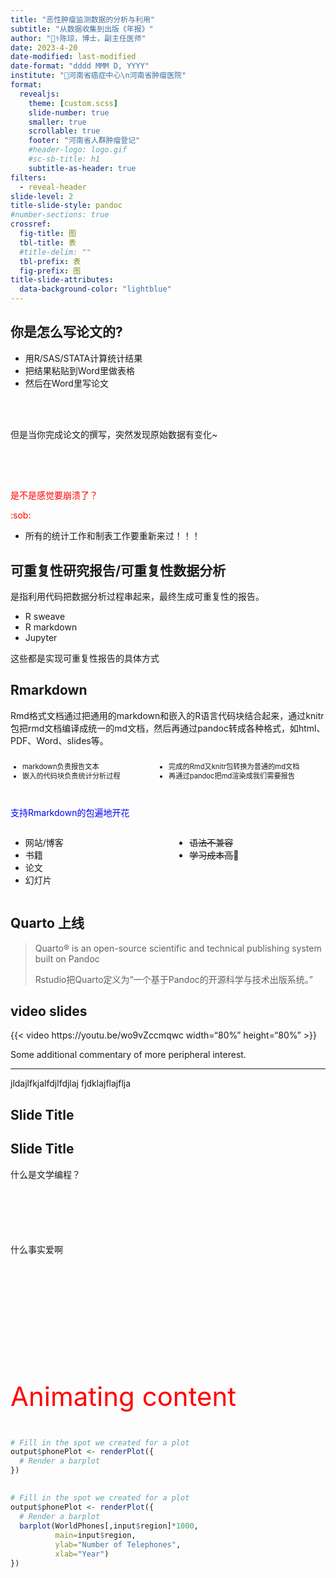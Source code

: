 ```yaml
---
title: "恶性肿瘤监测数据的分析与利用"
subtitle: "从数据收集到出版《年报》"
author: "👨‍⚕️陈琼，博士，副主任医师"
date: 2023-4-20
date-modified: last-modified
date-format: "dddd MMM D, YYYY"
institute: "🏥河南省癌症中心\n河南省肿瘤医院"
format: 
  revealjs:
    theme: [custom.scss]
    slide-number: true
    smaller: true
    scrollable: true
    footer: "河南省人群肿瘤登记"
    #header-logo: logo.gif
    #sc-sb-title: h1
    subtitle-as-header: true
filters:
  - reveal-header
slide-level: 2
title-slide-style: pandoc
#number-sections: true
crossref:
  fig-title: 图     
  tbl-title: 表     
  #title-delim: ""
  tbl-prefix: 表
  fig-prefix: 图
title-slide-attributes:
  data-background-color: "lightblue"
---
```


## 你是怎么写论文的?

- 用R/SAS/STATA计算统计结果
- 把结果粘贴到Word里做表格
- 然后在Word里写论文

<br>
<br>



::: {.fragment  }
但是当你完成论文的撰写，突然发现原始数据有变化~
:::


## {style="text-align: center; vertical-align: middle;"}

<br>
<br>

:::{.r-fit-text style="color: red;"}
是不是感觉要崩溃了？

:sob:
:::

::: {.incremental}
- 所有的统计工作和制表工作要重新来过！！！
:::

##

::: {.callout-important}
## 可重复性研究报告/可重复性数据分析
是指利用代码把数据分析过程串起来，最终生成可重复性的报告。
:::

:::{.incremental}
- R sweave
- R markdown
- Jupyter
:::

:::{.r-fit-text}
这些都是实现可重复性报告的具体方式
:::

## Rmarkdown 

:::{.callout-tip}
Rmd格式文档通过把通用的markdown和嵌入的R语言代码块结合起来，通过knitr包把rmd文档编译成统一的md文档，然后再通过pandoc转成各种格式，如html、PDF、Word、slides等。
:::

:::{.columns style="line-height: 130%; font-size: 80%;"}

:::{.column width=”40%“ .incremental}
- markdown负责报告文本
- 嵌入的代码块负责统计分析过程
:::

:::{.column width=”60%“ .incremental}
- 完成的Rmd又knitr包转换为普通的md文档
- 再通过pandoc把md渲染成我们需要报告
:::

:::

## {background-image="rmd-packages.png" background-opacity="15%"}

:::{.r-fit-text style="color:blue;"}
支持Rmarkdown的包遍地开花
:::

:::{.columns}
:::{.column width="50%"}
- 网站/博客
- 书籍
- 论文
- 幻灯片
:::
:::{.column width="50%"}
- ~~语法不兼容~~
- ~~学习成本高~~🤣
:::
:::

## Quarto 上线
 
> Quarto® is an open-source scientific and technical publishing system built on Pandoc
>
> Rstudio把Quarto定义为“一个基于Pandoc的开源科学与技术出版系统。”



## video slides

{{< video https://youtu.be/wo9vZccmqwc width="80%" height="80%" >}}

::: aside

Some additional commentary of more peripheral interest.

:::



---
jldajlfkjalfdjlfdjlaj
fjdklajflajflja



## Slide Title {background-color="aquamarine"}


## Slide Title {background-iframe="https://chenq.site"}


::: {.r-fit-text .center}

什么是文学编程？ 
:::


## {auto-animate=true}

::: {style="margin-top: 100px;"}
什么事实爱啊
:::

## {auto-animate=true}

::: {style="margin-top: 200px; font-size: 3em; color: red;"}
Animating content
:::


## {auto-animate="true"}

```r
# Fill in the spot we created for a plot
output$phonePlot <- renderPlot({
  # Render a barplot
})
```

## {auto-animate=true}

```r
# Fill in the spot we created for a plot
output$phonePlot <- renderPlot({
  # Render a barplot
  barplot(WorldPhones[,input$region]*1000, 
          main=input$region,
          ylab="Number of Telephones",
          xlab="Year")
})
```

## {background-image="../theme-images/slides-end-hospital.jpeg"}
